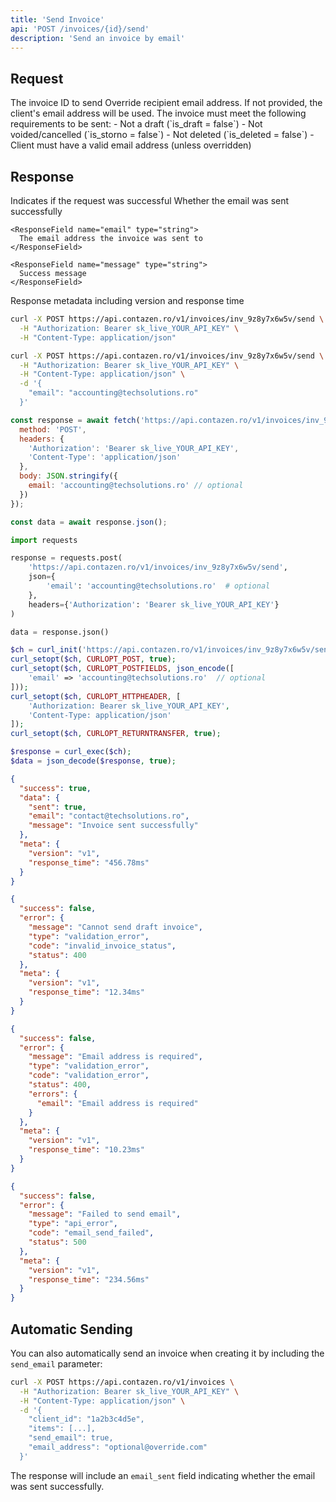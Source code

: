 ```yaml
---
title: 'Send Invoice'
api: 'POST /invoices/{id}/send'
description: 'Send an invoice by email'
---
```


## Request

<ParamField path="id" type="string" required>
  The invoice ID to send
</ParamField>

<ParamField body="email" type="string">
  Override recipient email address. If not provided, the client's email address will be used.
</ParamField>

<Note>
  The invoice must meet the following requirements to be sent:
  - Not a draft (`is_draft = false`)
  - Not voided/cancelled (`is_storno = false`)
  - Not deleted (`is_deleted = false`)
  - Client must have a valid email address (unless overridden)
</Note>

## Response

<ResponseField name="success" type="boolean">
  Indicates if the request was successful
</ResponseField>

<ResponseField name="data" type="object">
  <Expandable title="Properties">
    <ResponseField name="sent" type="boolean">
      Whether the email was sent successfully
    </ResponseField>
    
    <ResponseField name="email" type="string">
      The email address the invoice was sent to
    </ResponseField>
    
    <ResponseField name="message" type="string">
      Success message
    </ResponseField>
  </Expandable>
</ResponseField>

<ResponseField name="meta" type="object">
  Response metadata including version and response time
</ResponseField>

<RequestExample>

```bash cURL
curl -X POST https://api.contazen.ro/v1/invoices/inv_9z8y7x6w5v/send \
  -H "Authorization: Bearer sk_live_YOUR_API_KEY" \
  -H "Content-Type: application/json"
```

```bash cURL with Override Email
curl -X POST https://api.contazen.ro/v1/invoices/inv_9z8y7x6w5v/send \
  -H "Authorization: Bearer sk_live_YOUR_API_KEY" \
  -H "Content-Type: application/json" \
  -d '{
    "email": "accounting@techsolutions.ro"
  }'
```

```javascript Node.js
const response = await fetch('https://api.contazen.ro/v1/invoices/inv_9z8y7x6w5v/send', {
  method: 'POST',
  headers: {
    'Authorization': 'Bearer sk_live_YOUR_API_KEY',
    'Content-Type': 'application/json'
  },
  body: JSON.stringify({
    email: 'accounting@techsolutions.ro' // optional
  })
});

const data = await response.json();
```

```python Python
import requests

response = requests.post(
    'https://api.contazen.ro/v1/invoices/inv_9z8y7x6w5v/send',
    json={
        'email': 'accounting@techsolutions.ro'  # optional
    },
    headers={'Authorization': 'Bearer sk_live_YOUR_API_KEY'}
)

data = response.json()
```

```php PHP
$ch = curl_init('https://api.contazen.ro/v1/invoices/inv_9z8y7x6w5v/send');
curl_setopt($ch, CURLOPT_POST, true);
curl_setopt($ch, CURLOPT_POSTFIELDS, json_encode([
    'email' => 'accounting@techsolutions.ro'  // optional
]));
curl_setopt($ch, CURLOPT_HTTPHEADER, [
    'Authorization: Bearer sk_live_YOUR_API_KEY',
    'Content-Type: application/json'
]);
curl_setopt($ch, CURLOPT_RETURNTRANSFER, true);

$response = curl_exec($ch);
$data = json_decode($response, true);
```

</RequestExample>

<ResponseExample>

```json Success Response
{
  "success": true,
  "data": {
    "sent": true,
    "email": "contact@techsolutions.ro",
    "message": "Invoice sent successfully"
  },
  "meta": {
    "version": "v1",
    "response_time": "456.78ms"
  }
}
```

```json Error Response - Draft Invoice
{
  "success": false,
  "error": {
    "message": "Cannot send draft invoice",
    "type": "validation_error",
    "code": "invalid_invoice_status",
    "status": 400
  },
  "meta": {
    "version": "v1",
    "response_time": "12.34ms"
  }
}
```

```json Error Response - No Email
{
  "success": false,
  "error": {
    "message": "Email address is required",
    "type": "validation_error",
    "code": "validation_error",
    "status": 400,
    "errors": {
      "email": "Email address is required"
    }
  },
  "meta": {
    "version": "v1",
    "response_time": "10.23ms"
  }
}
```

```json Error Response - Email Failed
{
  "success": false,
  "error": {
    "message": "Failed to send email",
    "type": "api_error",
    "code": "email_send_failed",
    "status": 500
  },
  "meta": {
    "version": "v1",
    "response_time": "234.56ms"
  }
}
```

</ResponseExample>

## Automatic Sending

You can also automatically send an invoice when creating it by including the `send_email` parameter:

```bash
curl -X POST https://api.contazen.ro/v1/invoices \
  -H "Authorization: Bearer sk_live_YOUR_API_KEY" \
  -H "Content-Type: application/json" \
  -d '{
    "client_id": "1a2b3c4d5e",
    "items": [...],
    "send_email": true,
    "email_address": "optional@override.com"
  }'
```

The response will include an `email_sent` field indicating whether the email was sent successfully.